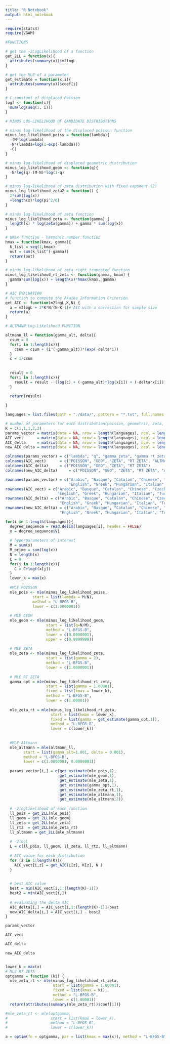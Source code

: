 ---
title: "R Notebook"
output: html_notebook
---

```{r}
require(stats4)
require(VGAM)
```


```{r Functions}
#FUNCTIONS

# get the -2LogLikelihood of a function
get_2LL = function(x){
  attributes(summary(x))$m2logL
}

# get the MLE of a parameter
get_estimate = function(x,i){
  attributes(summary(x))$coef[i]
}

# C constant of displaced Poisson
logf <- function(i){
  sum(log(seq(1, i)))
}

# MINUS LOG-LIKELIHOOD OF CANDIDATE DISTRIBUTIONS

# minus log-likelihood of the displaced poisson function
minus_log_likelihood_poiss = function(lambda){
  -(M*log(lambda)
  -N*(lambda+log(1-exp(-lambda)))
  -C)
}

# minus log-likelihood of displaced geometric distribution
minus_log_likelihood_geom <- function(q){
  -N*log(q)-(M-N)*log(1-q)
}

# minus log-likelihood of zeta distribution with fixed exponent (2)
minus_log_likelihood_zeta2 = function() {
  2*sum(log(x))
  +length(x)*log(pi^2/6)
}

# minus log-likelihood of zeta function
minus_log_likelihood_zeta <- function(gamma) {
  length(x) * log(zeta(gamma)) + gamma * sum(log(x))
}

# hmax function - harmonic number function
hmax = function(kmax, gamma){
  k_list = seq(1,kmax)
  out = sum(k_list^(-gamma))
  return(out)
}

# minus log-likelihood of zeta right truncated function
minus_log_likelihood_rt_zeta <- function(gamma, kmax) {
  gamma*sum(log(x)) + length(x)*hmax(kmax, gamma)
}

# AIC EVALUATION
# function to compute the Akaike Information Criterion
get_AIC <- function(m2logL,K,N) {
  a = m2logL + 2*K*N/(N-K-1)# AIC with a correction for sample size
  return(a)
}

# ALTMANN Log-Likelihood FUNCTION

altmann_ll = function(gamma_alt, delta){
  csum = 0
  for(i in 1:length(x)){
    csum = csum + (i^(-gamma_alt))*(exp(-delta*i))
  }
  c = 1/csum
  
  
  result = 0
  for(i in 1:length(x)){
    result = result - (log(c) + (-gamma_alt)*log(x[i]) + (-delta*x[i]))
  }
  
  return(result)

}
```

```{r}
languages = list.files(path = "./data/", pattern = "*.txt", full.names = TRUE)
```


```{r}
# number of parameters for each distribution(poisson, geometric, zeta, rt zeta)
K = c(1,1,1,2,2)
params_vector = matrix(data = NA, nrow = length(languages), ncol = length(K)+2)
AIC_vect      = matrix(data = NA, nrow = length(languages), ncol = length(K))
AIC_delta     = matrix(data = NA, nrow = length(languages), ncol = length(K)-1)
new_AIC_delta = matrix(data = NA, nrow = length(languages), ncol = length(K))

colnames(params_vector) = c("lambda", "q", "gamma_zeta", "gamma rt zeta", "kmax", "gamma", "delta")
colnames(AIC_vect)      = c("POISSON", "GEO", "ZETA", "RT ZETA", "ALTMANN")
colnames(AIC_delta)     = c("POISSON", "GEO", "ZETA", "RT ZETA")
colnames(new_AIC_delta)     = c("POISSON", "GEO", "ZETA", "RT ZETA", "ALTMANN")

rownames(params_vector) = c("Arabic", "Basque", "Catalan", "Chinese", "Czech", 
                            "English", "Greek", "Hungarian", "Italian", "Turkish")
rownames(AIC_vect) = c("Arabic", "Basque", "Catalan", "Chinese", "Czech", 
                       "English", "Greek", "Hungarian", "Italian", "Turkish")
rownames(AIC_delta) = c("Arabic", "Basque", "Catalan", "Chinese", "Czech", 
                        "English", "Greek", "Hungarian", "Italian", "Turkish")
rownames(new_AIC_delta) = c("Arabic", "Basque", "Catalan", "Chinese", "Czech", 
                        "English", "Greek", "Hungarian", "Italian", "Turkish")

```

```{r}
for(i in 1:length(languages)){
  degree_sequence = read.delim(languages[i], header = FALSE)
  x = degree_sequence$V1
  
  # hyperparameters of interest
  M = sum(x)
  M_prime = sum(log(x))
  N = length(x)
  C = 0
  for(j in 1:length(x)){
    C = C+logf(x[j])
  }
  lower_k = max(x)
  
  #MLE POISSON
  mle_pois <- mle(minus_log_likelihood_poiss,
            start = list(lambda = M/N),
            method = "L-BFGS-B",
            lower = c(1.0000001))
  
  # MLE GEOM
  mle_geom <- mle(minus_log_likelihood_geom,
                  start = list(q=N/M),
                  method = "L-BFGS-B",
                  lower = c(0.0000001),
                  upper = c(0.9999999))
  
  # MLE ZETA
  mle_zeta <- mle(minus_log_likelihood_zeta,
                  start = list(gamma = 2),
                  method = "L-BFGS-B",
                  lower = c(1.0000001))
  
  # MLE RT ZETA
  gamma_opt = mle(minus_log_likelihood_rt_zeta,
                  start = list(gamma = 1.00001),
                  fixed = list(kmax = lower_k),
                  method = "L-BFGS-B",
                  lower = c(1.00001))
  
  mle_zeta_rt = mle(minus_log_likelihood_rt_zeta,
                    start = list(kmax = lower_k),
                    fixed = list(gamma = get_estimate(gamma_opt,1)),
                    method = "L-BFGS-B",
                    lower = c(lower_k))
  
  
  #MLE Altmann
  mle_altmann = mle(altmann_ll,
        start = list(gamma_alt=1.001, delta = 0.001),
        method = "L-BFGS-B",
        lower = c(1.0000001, 0.0000001))
  
  params_vector[i,] = c(get_estimate(mle_pois,1),
                        get_estimate(mle_geom,1), 
                        get_estimate(mle_zeta,1), 
                        get_estimate(gamma_opt,1),
                        get_estimate(mle_zeta_rt,1),
                        get_estimate(mle_altmann,1),
                        get_estimate(mle_altmann,2))
  
  # -2logLikelihood of each function
  ll_pois = get_2LL(mle_pois)
  ll_geom = get_2LL(mle_geom)
  ll_zeta = get_2LL(mle_zeta)
  ll_rtz  = get_2LL(mle_zeta_rt)
  ll_altmann = get_2LL(mle_altmann)
  
  # -2logL
  L = c(ll_pois, ll_geom, ll_zeta, ll_rtz, ll_altmann)
  
  # AIC value for each distribution
  for (z in 1:length(K)){
    AIC_vect[i,z] = get_AIC(L[z], K[z], N )
  }
  

  # best AIC value
  best = min(AIC_vect[i,1:(length(K)-1)])
  best2 = min(AIC_vect[i,])
  
  # evaluating the delta AIC
  AIC_delta[i,] = AIC_vect[i,1:(length(K)-1)]-best
  new_AIC_delta[i,] = AIC_vect[i,] - best2
}
```

```{r}
params_vector
```

```{r}
AIC_vect
```

```{r}
AIC_delta
```

```{r}
new_AIC_delta
```


```{r}

```



```{r}
lower_k = max(x)
# MLE RT ZETA
optgamma = function (ki) {
  mle_zeta_rt <- mle(minus_log_likelihood_rt_zeta,
                     start = list(gamma = 1.00001),
                     fixed = list(kmax = ki),
                     method = "L-BFGS-B",
                     lower = c(1.00001))
  return(attributes(summary(mle_zeta_rt))$coef[1])}

#mle_zeta_rt <- mle(optgamma,
#                   start = list(kmax = lower_k),
#                   method = "L-BFGS-B",
#                   lower = c(lower_k))

a = optim(fn = optgamma, par = list(kmax = max(x)), method = "L-BFGS-B", lower = c(max(x)))
```





